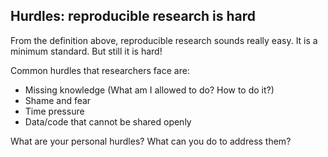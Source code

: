 ## Hurdles: reproducible research is hard

From the definition above, reproducible research sounds really easy. It is a minimum standard. But still it is hard!

Common hurdles that researchers face are:

- Missing knowledge (What am I allowed to do? How to do it?)
- Shame and fear
- Time pressure
- Data/code that cannot be shared openly

What are your personal hurdles? What can you do to address them?
